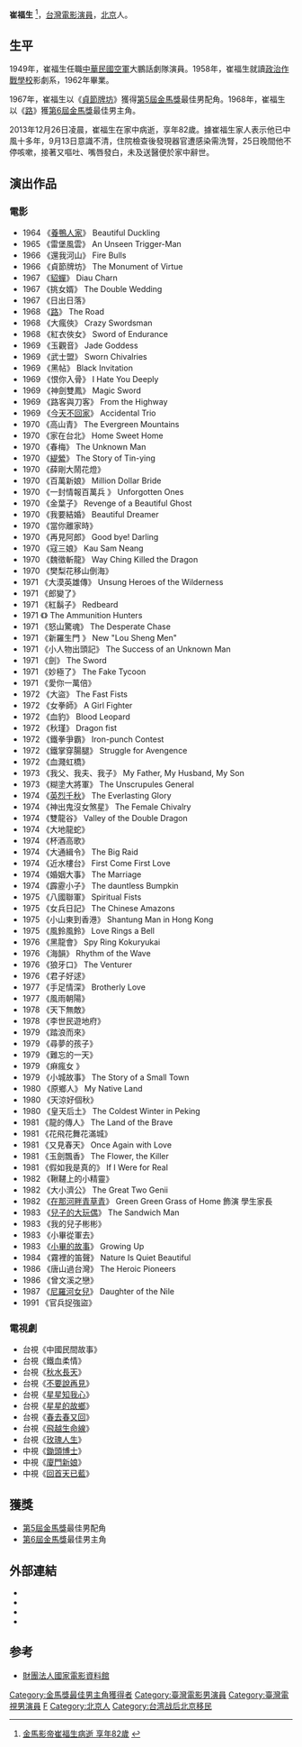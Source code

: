 {{藝人
|姓名     = 崔福生
|類型     = 男演員
|圖片     = Replace this image male.svg
|圖片尺寸 = 
|圖片簡介 = 
|羅馬拼音 = Tsui Fu-Sheng
|英文名   = 
|綽號     = 
|其他藝名 = 
|國籍     = {{ROC}}
|出生日期 = {{birth date|1931|7|8}}
|出生地點 = {{ROC|北平市}}
|逝世日期 = {{death date and age|2013|12|26|1931|7|8}}
|逝世地點 = {{ROC-TW}}[[臺北市|臺北市]]
|職業     = [[演員|演員]]
|語言     = [[國語|國語]]
|教育程度 = [[國防大學政治作戰學院|政治作戰學校]]影劇系
|宗教信仰 = 
|配偶     = 已婚
|兒女     = 
|父母     = 
|音樂類型 = 
|演奏樂器 = 
|出身地   = {{TWN}}
|出道作   = 
|出道日期 = 
|代表作   = 
|活躍年代 = 1964年至1991年
|唱片公司 = 
|經紀公司 = 
|網站     = 
|獎項     = 
|IMDb    = 0297147
|音樂專輯 = 
|電影     = 
|電視節目 = 
|awards  =  [[第6屆金馬獎#最佳男配角獎|第6屆金馬獎#最佳男配角獎]]
}}

'''崔福生'''{{BD|1931年|7月8日|2013年|12月26日|catIdx=Tsui}} <ref>[http://iservice.libertytimes.com.tw/liveNews/news.php?no=926493&type=%E5%BD%B1%E5%8A%87 金馬影帝崔福生病逝 享年82歲] {{webarchive|url=https://web.archive.org/web/20131231023318/http://iservice.libertytimes.com.tw/liveNews/news.php?type=%E5%BD%B1%E5%8A%87&no=926493 |date=2013-12-31 }}</ref>，[[台灣|台灣]][[電影|電影]][[演員|演員]]，[[北平市|北京]]人。

==生平==
1949年，崔福生任職[[中華民國空軍|中華民國空軍]]大鵬話劇隊演員。1958年，崔福生就讀[[政治作戰學校|政治作戰學校]]影劇系，1962年畢業。

1967年，崔福生以《[[貞節牌坊|貞節牌坊]]》獲得[[第5屆金馬獎|第5屆金馬獎]]最佳男配角。1968年，崔福生以《[[路_(電影)|路]]》獲[[第6屆金馬獎|第6屆金馬獎]]最佳男主角。

2013年12月26日凌晨，崔福生在家中病逝，享年82歲。據崔福生家人表示他已中風十多年，9月13日意識不清，住院檢查後發現器官遭感染需洗腎，25日晚間他不停咳嗽，接著又嘔吐、嘴唇發白，未及送醫便於家中辭世。

==演出作品==
===電影===  
*1964 《[[養鴨人家|養鴨人家]]》  Beautiful Duckling   
*1965 《雷堡風雲》  An Unseen Trigger-Man   
*1966 《還我河山》  Fire Bulls   
*1966 《貞節牌坊》  The Monument of Virtue  
*1967 《[[貂蟬|貂蟬]]》  Diau Charn  
*1967 《挑女婿》  The Double Wedding  
*1967 《日出日落》    
*1968 《[[路_(電影)|路]]》  The Road  
*1968 《大瘋俠》  Crazy Swordsman   
*1968 《紅衣俠女》  Sword of Endurance  
*1969 《玉觀音》  Jade Goddess   
*1969 《武士盟》  Sworn Chivalries   
*1969 《黑帖》  Black Invitation   
*1969 《恨你入骨》  I Hate You Deeply   
*1969 《神劍雙鳳》  Magic Sword   
*1969 《路客與刀客》  From the Highway  
*1969 《[[今天不回家_(1969年電影)|今天不回家]]》  Accidental Trio 
*1970 《高山青》  The Evergreen Mountains   
*1970 《家在台北》  Home Sweet Home   
*1970 《春梅》  The Unknown Man   
*1970 《[[緹縈|緹縈]]》  The Story of Tin-ying  
*1970 《薛剛大鬧花燈》   
*1970 《百萬新娘》  Million Dollar Bride   
*1970 《一封情報百萬兵 》  Unforgotten Ones  
*1970 《金葉子》  Revenge of a Beautiful Ghost  
*1970 《我要結婚》  Beautiful Dreamer  
*1970 《當你離家時》   
*1970 《再見阿郎》  Good bye! Darling  
*1970 《寇三娘》  Kau Sam Neang  
*1970 《魏徵斬龍》  Way Ching Killed the Dragon   
*1970 《樊梨花移山倒海》   
*1971 《大漠英雄傳》  Unsung Heroes of the Wilderness  
*1971 《郎變了》   
*1971 《紅鬍子》  Redbeard  
*1971 《{{link-en|落鷹峽|The Ammunition Hunters}}》  The Ammunition Hunters  
*1971 《怒山驚魂》  The Desperate Chase  
*1971 《新羅生門 》  New "Lou Sheng Men"  
*1971 《小人物出頭記》  The Success of an Unknown Man  
*1971 《劍》  The Sword  
*1971 《妙極了》  The Fake Tycoon  
*1971 《愛你一萬倍》   
*1972 《大盜》  The Fast Fists  
*1972 《女拳師》  A Girl Fighter  
*1972 《血豹》  Blood Leopard  
*1972 《秋瑾》  Dragon fist  
*1972 《鐵拳爭霸》  Iron-punch Contest  
*1972 《鐵掌穿腸腿》  Struggle for Avengence  
*1972 《血濺虹橋》   
*1973 《我父、我夫、我子》  My Father, My Husband, My Son  
*1973 《糊塗大將軍》  The Unscrupules General  
*1974 《[[英烈千秋|英烈千秋]]》  The Everlasting Glory  
*1974 《神出鬼沒女煞星》  The Female Chivalry  
*1974 《雙龍谷》  Valley of the Double Dragon  
*1974 《大地龍蛇》   
*1974 《杯酒高歌》   
*1974 《大通緝令》  The Big Raid  
*1974 《近水樓台》  First Come First Love 
*1974 《婚姻大事》  The Marriage  
*1974 《霹靂小子》  The dauntless Bumpkin  
*1975 《八國聯軍》  Spiritual Fists  
*1975 《女兵日記》  The Chinese Amazons   
*1975 《小山東到香港》  Shantung Man in Hong Kong  
*1975 《風鈴風鈴》  Love Rings a Bell  
*1976 《黑龍會》  Spy Ring Kokuryukai  
*1976 《海韻》  Rhythm of the Wave  
*1976 《狼牙口》  The Venturer  
*1976 《君子好逑》   
*1977 《手足情深》  Brotherly Love  
*1977 《風雨朝陽》   
*1978 《天下無敵》   
*1978 《李世民遊地府》   
*1979 《踏浪而來》    
*1979 《尋夢的孩子》    
*1979 《難忘的一天》   
*1979 《痳瘋女 》   
*1979 《小城故事》  The Story of a Small Town  
*1980 《原鄉人》  My Native Land  
*1980 《天涼好個秋》   
*1980 《皇天后土》  The Coldest Winter in Peking   
*1981 《龍的傳人》  The Land of the Brave  
*1981 《花飛花舞花滿城》    
*1981 《又見春天》  Once Again with Love  
*1981 《玉劍飄香》  The Flower, the Killer  
*1981 《假如我是真的》  If I Were for Real  
*1982 《鞦韆上的小精靈》   
*1982 《大小濟公》  The Great Two Genii  
*1982 《[[在那河畔青草青|在那河畔青草青]]》  Green Green Grass of Home 飾演 學生家長
*1983 《[[兒子的大玩偶|兒子的大玩偶]]》  The Sandwich Man  
*1983 《我的兒子彬彬》   
*1983 《小畢從軍去》   
*1983 《[[小畢的故事|小畢的故事]]》  Growing Up  
*1984 《霧裡的笛聲》  Nature Is Quiet Beautiful  
*1986 《唐山過台灣》  The Heroic Pioneers  
*1986 《曾文溪之戀》   
*1987 《[[尼羅河女兒|尼羅河女兒]]》  Daughter of the Nile  
*1991 《官兵捉強盜》

===電視劇===
*台視《中國民間故事》
*台視《鐵血柔情》
*台視《[[秋水長天|秋水長天]]》
*台視《[[不要說再見|不要說再見]]》
*台視《[[星星知我心|星星知我心]]》
*台視《[[星星的故鄉|星星的故鄉]]》
*台視《[[春去春又回|春去春又回]]》
*台視《[[飛越生命線|飛越生命線]]》
*台視《[[玫瑰人生_(電視劇)|玫瑰人生]]》
*中視《[[鋤頭博士|鋤頭博士]]》
*中視《[[廈門新娘|廈門新娘]]》
*中視《[[回首天已藍|回首天已藍]]》

==獲獎==
*[[第5屆金馬獎|第5屆金馬獎]]最佳男配角
*[[第6屆金馬獎|第6屆金馬獎]]最佳男主角

==外部連結==
*{{imdb name|0297147}}{{en}}
*{{hkmdb name|3810}}
*{{mtime people|1252559}}
*{{douban people}}

== 参考 ==
{{reflist}}
*[http://www.ctfa.org.tw/filmmaker/content.php?cid=4&id=694 財團法人國家電影資料館] {{Wayback|url=http://www.ctfa.org.tw/filmmaker/content.php?cid=4&id=694 |date=20190609122202 }}

{{金馬獎最佳男主角|第6屆}}
{{金馬獎最佳男配角|第5屆}}

[[Category:金馬獎最佳男主角獲得者|Category:金馬獎最佳男主角獲得者]]
[[Category:臺灣電影男演員|Category:臺灣電影男演員]]
[[Category:臺灣電視男演員|Category:臺灣電視男演員]]
[[Category:崔姓|F]]
[[Category:北京人|Category:北京人]]
[[Category:台湾战后北京移民|Category:台湾战后北京移民]]